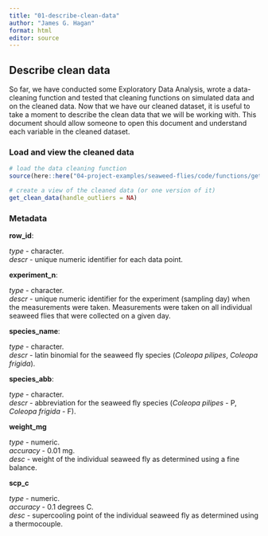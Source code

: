 ```yaml
---
title: "01-describe-clean-data"
author: "James G. Hagan"
format: html
editor: source
---
```


## Describe clean data

So far, we have conducted some Exploratory Data Analysis, wrote a data-cleaning function and tested that cleaning functions on simulated data and on the cleaned data. Now that we have our cleaned dataset, it is useful to take a moment to describe the clean data that we will be working with. This document should allow someone to open this document and understand each variable in the cleaned dataset.

### Load and view the cleaned data

```r
# load the data cleaning function
source(here::here("04-project-examples/seaweed-flies/code/functions/get_clean_data.R"))

# create a view of the cleaned data (or one version of it)
get_clean_data(handle_outliers = NA)
```

### Metadata

**row_id**:

*type* - character.\
*descr* - unique numeric identifier for each data point.

**experiment_n**:

*type* - character.\
*descr* - unique numeric identifier for the experiment (sampling day) when the measurements were taken. Measurements were taken on all individual seaweed flies that were collected on a given day.

**species_name**:

*type* - character.\
*descr* - latin binomial for the seaweed fly species (*Coleopa pilipes*, *Coleopa frigida*).

**species_abb**:

*type* - character.\
*descr* - abbreviation for the seaweed fly species (*Coleopa pilipes* - P, *Coleopa frigida* - F).

**weight_mg**

*type* - numeric.\
*accuracy* - 0.01 mg.\
*desc* - weight of the individual seaweed fly as determined using a fine balance.

**scp_c**

*type* - numeric.\
*accuracy* - 0.1 degrees C.\
*desc* - supercooling point of the individual seaweed fly as determined using a thermocouple.
